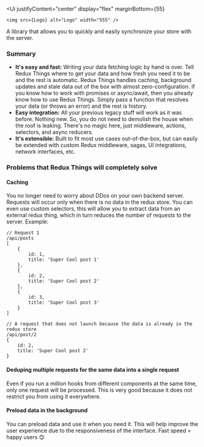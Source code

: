 
<Meta title="Introduction" />

<Ui
    justifyContent="center"
    display="flex"
    marginBottom={55}
>
    <img src={Logo} alt="Logo" width="555" />
</Ui>

A library that allows you to quickly and easily synchronize your store with the server.

### Summary

* **It's easy and fast:** Writing your data fetching logic by hand is over. Tell Redux Things where to get your data and how fresh you need it to be and the rest is automatic. Redux Things handles caching, background updates and stale data out of the box with almost zero-configuration. If you know how to work with promises or async/await, then you already know how to use Redux Things. Simply pass a function that resolves your data (or throws an error) and the rest is history.
* **Easy integration:** All your previous legacy stuff will work as it was before. Nothing new. So, you do not need to demolish the house when the roof is leaking. There's no magic here, just middleware, actions, selectors, and async reducers.
* **It's extensible:** Built to fit most use cases out-of-the-box, but can easily be extended with custom Redux middleware, sagas, UI integrations, network interfaces, etc.

### Problems that Redux Things will completely solve

#### Caching 
You no longer need to worry about DDos on your own backend server. Requests will occur only when there is no data in the redux store. You can even use custom selectors, this will allow you to extract data from an external redux thing, which in turn reduces the number of requests to the server. Example:

```
// Request 1
/api/posts
[
    {
        id: 1,
        title: 'Super Cool post 1'
    },
    {
        id: 2,
        title: 'Super Cool post 2'
    },
    {
        id: 3,
        title: 'Super Cool post 3'
    }
]

// A request that does not launch because the data is already in the redux store
/api/post/2
{
    id: 2,
    title: 'Super Cool post 2'
}
```

#### Deduping multiple requests for the same data into a single request
Even if you run a million hooks from different components at the same time, only one request will be processed. This is very good because it does not restrict you from using it everywhere.

#### Preload data in the background
You can preload data and use it when you need it. This will help improve the user experience due to the responsiveness of the interface. Fast speed = happy users 😊
